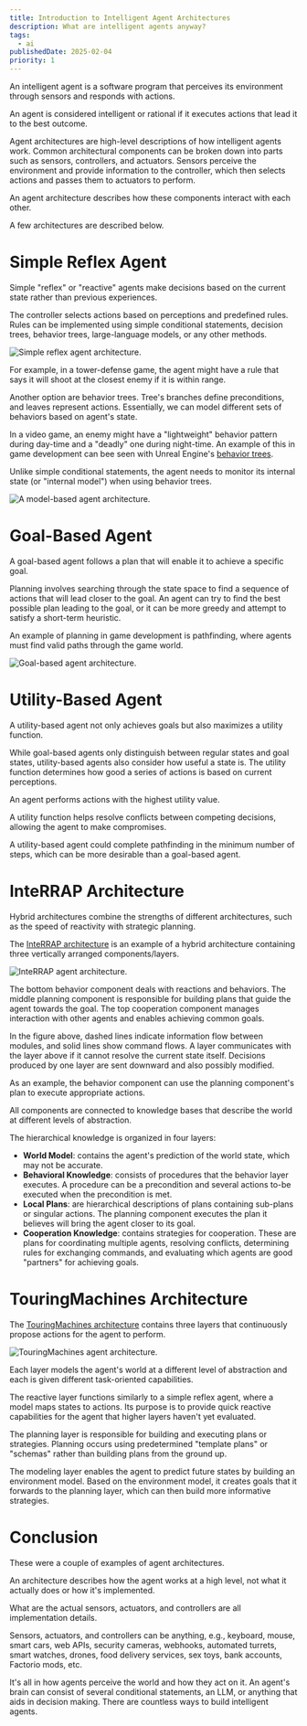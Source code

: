 ```yaml
---
title: Introduction to Intelligent Agent Architectures
description: What are intelligent agents anyway?
tags:
  - ai
publishedDate: 2025-02-04
priority: 1
---
```


An intelligent agent is a software program that perceives its environment through sensors and responds with actions.

An agent is considered intelligent or rational if it executes actions that lead it to the best outcome.

Agent architectures are high-level descriptions of how intelligent agents work.
Common architectural components can be broken down into parts such as sensors, controllers, and actuators.
Sensors perceive the environment and provide information to the controller, which then selects actions and passes them to actuators to perform.

An agent architecture describes how these components interact with each other.

A few architectures are described below.

# Simple Reflex Agent

Simple "reflex" or "reactive" agents make decisions based on the current state rather than previous experiences.

The controller selects actions based on perceptions and predefined rules.
Rules can be implemented using simple conditional statements, decision trees, behavior trees, large-language models, or any other methods.

![Simple reflex agent architecture.](./simple-reflex-agent.png)

For example, in a tower-defense game, the agent might have a rule that says it will shoot at the closest enemy if it is within range.

Another option are behavior trees.
Tree's branches define preconditions, and leaves represent actions.
Essentially, we can model different sets of behaviors based on agent's state.

In a video game, an enemy might have a "lightweight" behavior pattern during day-time and a "deadly" one during night-time.
An example of this in game development can bee seen with Unreal Engine's [behavior trees](https://dev.epicgames.com/documentation/en-us/unreal-engine/behavior-trees-in-unreal-engine).

Unlike simple conditional statements, the agent needs to monitor its internal state (or "internal model") when using behavior trees.

![A model-based agent architecture.](./model-based-agent.png)

# Goal-Based Agent

A goal-based agent follows a plan that will enable it to achieve a specific goal.

Planning involves searching through the state space to find a sequence of actions that will lead closer to the goal.
An agent can try to find the best possible plan leading to the goal, or it can be more greedy and attempt to satisfy a short-term heuristic.

An example of planning in game development is pathfinding, where agents must find valid paths through the game world.

![Goal-based agent architecture.](./goal-based-agent.png)

# Utility-Based Agent

A utility-based agent not only achieves goals but also maximizes a utility function.

While goal-based agents only distinguish between regular states and goal states, utility-based agents also consider how useful a state is.
The utility function determines how good a series of actions is based on current perceptions.

An agent performs actions with the highest utility value.

A utility function helps resolve conflicts between competing decisions, allowing the agent to make compromises.

A utility-based agent could complete pathfinding in the minimum number of steps, which can be more desirable than a goal-based agent.

# InteRRAP Architecture

Hybrid architectures combine the strengths of different architectures, such as the speed of reactivity with strategic planning.

The [InteRRAP architecture](https://scholar.google.com/scholar?hl=en&as_sdt=0%2C5&q=InteRRaP&btnG=) is an example of a hybrid architecture containing three vertically arranged components/layers.

![InteRRAP agent architecture.](./interrap-agent.png)

The bottom behavior component deals with reactions and behaviors.
The middle planning component is responsible for building plans that guide the agent towards the goal.
The top cooperation component manages interaction with other agents and enables achieving common goals.

In the figure above, dashed lines indicate information flow between modules, and solid lines show command flows.
A layer communicates with the layer above if it cannot resolve the current state itself.
Decisions produced by one layer are sent downward and also possibly modified.

As an example, the behavior component can use the planning component's plan to execute appropriate actions.

All components are connected to knowledge bases that describe the world at different levels of abstraction.

The hierarchical knowledge is organized in four layers:

- **World Model**: contains the agent's prediction of the world state, which may not be accurate.
- **Behavioral Knowledge**: consists of procedures that the behavior layer executes.
A procedure can be a precondition and several actions to-be executed when the precondition is met.
- **Local Plans**: are hierarchical descriptions of plans containing sub-plans or singular actions.
The planning component executes the plan it believes will bring the agent closer to its goal.
- **Cooperation Knowledge**: contains strategies for cooperation.
These are plans for coordinating multiple agents, resolving conflicts, determining rules for exchanging commands, and evaluating which agents are good "partners" for achieving goals.

# TouringMachines Architecture

The [TouringMachines architecture](https://scholar.google.com/scholar?hl=en&as_sdt=0%2C5&q=TouringMachines+Architecture&btnG=) contains three layers that continuously propose actions for the agent to perform.

![TouringMachines agent architecture.](./touringmachines-agent.png)

Each layer models the agent's world at a different level of abstraction and each is given different task-oriented capabilities.

The reactive layer functions similarly to a simple reflex agent, where a model maps states to actions.
Its purpose is to provide quick reactive capabilities for the agent that higher layers haven't yet evaluated.

The planning layer is responsible for building and executing plans or strategies.
Planning occurs using predetermined "template plans" or "schemas" rather than building plans from the ground up.

The modeling layer enables the agent to predict future states by building an environment model.
Based on the environment model, it creates goals that it forwards to the planning layer, which can then build more informative strategies.

# Conclusion

These were a couple of examples of agent architectures.

An architecture describes how the agent works at a high level, not what it actually does or how it's implemented.

What are the actual sensors, actuators, and controllers are all implementation details.

Sensors, actuators, and controllers can be anything, e.g., keyboard, mouse, smart cars, web APIs, security cameras, webhooks, automated turrets, smart watches, drones, food delivery services, sex toys, bank accounts, Factorio mods, etc.

It's all in how agents perceive the world and how they act on it.
An agent's brain can consist of several conditional statements, an LLM, or anything that aids in decision making.
There are countless ways to build intelligent agents.
